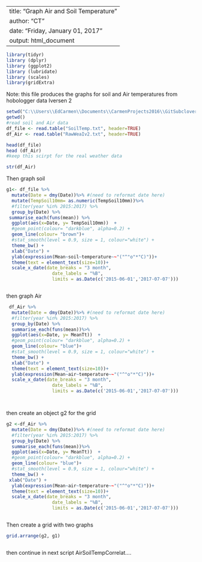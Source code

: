 
---
title: "Graph Air and Soil Temperature"
author: "CT"
date: "Friday, January 01, 2017"
output: html_document
---


```r
library(tidyr)
library (dplyr)
library (ggplot2)
library (lubridate)
library (scales)
library(gridExtra)
```

Note: this file produces the graphs for soil and Air temperatures from hobologger data Iversen 2

```r

setwd("C:\\Users\\EdCarmen\\Documents\\CarmenProjects2016\\GitSubclover\\Iv2_SoilAirTemp")
getwd()
#read soil and Air data 
df_file <- read.table("SoilTemp.txt", header=TRUE)
df_Air <- read.table("RawWeaIv2.txt", header=TRUE)

head(df_file)
head (df_Air)
#keep this scirpt for the real weather data

str(df_Air)


```

Then graph soil 
 
```r


g1<- df_file %>%
  mutate(Date = dmy(Date))%>% #(need to reformat date here)
  mutate(TempSoil10mm= as.numeric(TempSoil10mm))%>%
  #filter(year %in% 2015:2017) %>%
  group_by(Date) %>%
 summarise_each(funs(mean)) %>%
  ggplot(aes(x=Date, y= TempSoil10mm))  +
  #geom_point(colour= "darkblue", alpha=0.2) +
  geom_line(colour= "brown")+
  #stat_smooth(level = 0.9, size = 1, colour="white") + 
  theme_bw() +
  xlab("Date") + 
  ylab(expression(Mean~soil~temperature~~"("^"o"*"C)"))+
  theme(text = element_text(size=10))+
  scale_x_date(date_breaks = "3 month", 
                 date_labels = "%B",
                 limits = as.Date(c('2015-06-01','2017-07-07')))



```

then graph Air 

```r


 df_Air %>%
  mutate(Date = dmy(Date))%>% #(need to reformat date here)
  #filter(year %in% 2015:2017) %>%
  group_by(Date) %>%
  summarise_each(funs(mean))%>%
  ggplot(aes(x=Date, y= MeanTt))  +
  #geom_point(colour= "darkblue", alpha=0.2) +
  geom_line(colour= "blue")+
  #stat_smooth(level = 0.9, size = 1, colour="white") + 
  theme_bw() +
  xlab("Date") + 
  theme(text = element_text(size=10))+
  ylab(expression(Mean~air~temperature~~"("^"o"*"C)"))+
  scale_x_date(date_breaks = "3 month", 
                 date_labels = "%B",
                 limits = as.Date(c('2015-06-01','2017-07-07')))




```


then create an object g2 for the grid 
```r
g2 <-df_Air %>%
  mutate(Date = dmy(Date))%>% #(need to reformat date here)
  #filter(year %in% 2015:2017) %>%
  group_by(Date) %>%
  summarise_each(funs(mean))%>%
  ggplot(aes(x=Date, y= MeanTt))  +
  #geom_point(colour= "darkblue", alpha=0.2) +
  geom_line(colour= "blue")+
  #stat_smooth(level = 0.9, size = 1, colour="white") + 
  theme_bw() +
 xlab("Date") + 
  ylab(expression(Mean~air~temperature~~"("^"o"*"C)"))+
  theme(text = element_text(size=10))+
  scale_x_date(date_breaks = "3 month", 
                 date_labels = "%B",
                 limits = as.Date(c('2015-06-01','2017-07-07'))) 



```


Then create a grid with two graphs 

```r


grid.arrange(g2, g1)



```



then continue in next script AirSoilTempCorrelat....


